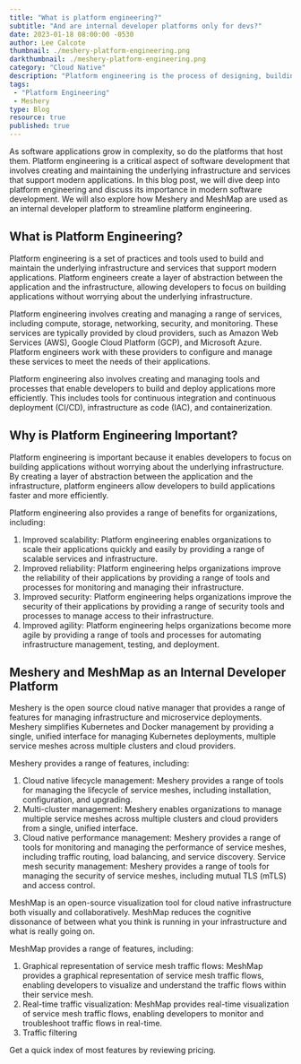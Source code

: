 ```yaml
---
title: "What is platform engineering?"
subtitle: "And are internal developer platforms only for devs?"
date: 2023-01-18 08:00:00 -0530
author: Lee Calcote
thumbnail: ./meshery-platform-engineering.png
darkthumbnail: ./meshery-platform-engineering.png
category: "Cloud Native"
description: "Platform engineering is the process of designing, building, and maintaining the foundational infrastructure that supports a digital platform. This can include everything from the hardware and software systems that power the platform to the processes and procedures used to deploy and manage applications."
tags:
 - "Platform Engineering"
 - Meshery
type: Blog
resource: true
published: true
---
```

<div class="intro">
As software applications grow in complexity, so do the platforms that host them. Platform engineering is a critical aspect of software development that involves creating and maintaining the underlying infrastructure and services that support modern applications. In this blog post, we will dive deep into platform engineering and discuss its importance in modern software development. We will also explore how Meshery and MeshMap are used as an internal developer platform to streamline platform engineering.
</div>

## What is Platform Engineering?

Platform engineering is a set of practices and tools used to build and maintain the underlying infrastructure and services that support modern applications. Platform engineers create a layer of abstraction between the application and the infrastructure, allowing developers to focus on building applications without worrying about the underlying infrastructure.

Platform engineering involves creating and managing a range of services, including compute, storage, networking, security, and monitoring. These services are typically provided by cloud providers, such as Amazon Web Services (AWS), Google Cloud Platform (GCP), and Microsoft Azure. Platform engineers work with these providers to configure and manage these services to meet the needs of their applications.

Platform engineering also involves creating and managing tools and processes that enable developers to build and deploy applications more efficiently. This includes tools for continuous integration and continuous deployment (CI/CD), infrastructure as code (IAC), and containerization.

## Why is Platform Engineering Important?

Platform engineering is important because it enables developers to focus on building applications without worrying about the underlying infrastructure. By creating a layer of abstraction between the application and the infrastructure, platform engineers allow developers to build applications faster and more efficiently.

Platform engineering also provides a range of benefits for organizations, including:

1. Improved scalability: Platform engineering enables organizations to scale their applications quickly and easily by providing a range of scalable services and infrastructure.
1. Improved reliability: Platform engineering helps organizations improve the reliability of their applications by providing a range of tools and processes for monitoring and managing their infrastructure.
1. Improved security: Platform engineering helps organizations improve the security of their applications by providing a range of security tools and processes to manage access to their infrastructure.
1. Improved agility: Platform engineering helps organizations become more agile by providing a range of tools and processes for automating infrastructure management, testing, and deployment.

## Meshery and MeshMap as an Internal Developer Platform

Meshery is the open source cloud native manager that provides a range of features for managing infrastructure and microservice deployments. Meshery simplifies Kubernetes and Docker management by providing a single, unified interface for managing Kubernetes deployments, multiple service meshes across multiple clusters and cloud providers.

Meshery provides a range of features, including:

1. Cloud native lifecycle management: Meshery provides a range of tools for managing the lifecycle of service meshes, including installation, configuration, and upgrading.
1. Multi-cluster management: Meshery enables organizations to manage multiple service meshes across multiple clusters and cloud providers from a single, unified interface.
1. Cloud native performance management: Meshery provides a range of tools for monitoring and managing the performance of service meshes, including traffic routing, load balancing, and service discovery.
Service mesh security management: Meshery provides a range of tools for managing the security of service meshes, including mutual TLS (mTLS) and access control.

MeshMap is an open-source visualization tool for cloud native infrastructure both visually and collaboratively. MeshMap reduces the cognitive dissonance of between what you think is running in your infrastructure and what is really going on. 

MeshMap provides a range of features, including:

1. Graphical representation of service mesh traffic flows: MeshMap provides a graphical representation of service mesh traffic flows, enabling developers to visualize and understand the traffic flows within their service mesh.
1. Real-time traffic visualization: MeshMap provides real-time visualization of service mesh traffic flows, enabling developers to monitor and troubleshoot traffic flows in real-time.
1. Traffic filtering

Get a quick index of most features by reviewing <Link to="/pricing">pricing</Link>.
<!-- 
As technology continues to advance, businesses are increasingly turning to digital platforms to manage their operations, reach customers, and streamline processes. However, building and maintaining these platforms can be a complex and time-consuming task. That's where platform engineering comes in. In this post, we'll explore what platform engineering is, why it's important, and the key skills needed to become a platform engineer.

## What is platform engineering?

Platform engineering is the process of designing, building, and maintaining the foundational infrastructure that supports a digital platform. This can include everything from the hardware and software systems that power the platform to the processes and procedures used to deploy and manage applications.

The goal of platform engineering is to create a stable, scalable, and secure environment that allows developers and other stakeholders to build and deploy applications quickly and efficiently. This often involves automating processes wherever possible, using containerization to isolate applications, and implementing monitoring and alerting systems to identify and address issues before they become critical.

# Why is platform engineering important?

In today's digital age, businesses of all sizes are relying on technology platforms to drive growth and innovation. Whether it's a website, mobile app, or enterprise software system, a platform is only as effective as the underlying infrastructure that supports it.

Platform engineering plays a critical role in ensuring that these platforms are stable, scalable, and secure. Without a solid foundation, even the most well-designed platform can suffer from performance issues, downtime, and security vulnerabilities. These can have a significant impact on the user experience, damage brand reputation, and even result in lost revenue.

In addition to these technical considerations, platform engineering can also help businesses become more agile and responsive to changing market conditions. By automating processes and leveraging cloud-based infrastructure, platform engineers can create an environment that enables rapid innovation and experimentation.

# Key skills for platform engineers

Building and maintaining a digital platform requires a diverse range of skills, from technical expertise to project management and communication skills. Here are some of the key skills that are essential for success as a platform engineer:

- Proficiency in programming languages and frameworks: A platform engineer should have a solid understanding of programming languages such as Java, Python, and JavaScript, as well as frameworks such as Spring, Django, and React.
Cloud computing expertise: With many businesses moving their operations to the cloud, platform engineers should have a strong understanding of cloud computing concepts, including virtualization, containers, and cloud service models such as SaaS, PaaS, and IaaS.
- DevOps skills: DevOps is a set of practices that combines software development (Dev) and IT operations (Ops) to shorten the development lifecycle and improve software quality. Platform engineers should be familiar with DevOps tools such as Jenkins, Docker, and Kubernetes, as well as continuous integration and continuous deployment (CI/CD) processes.
- Security knowledge: Platform engineers should be well-versed in security best practices and have a deep understanding of concepts such as authentication, encryption, and access control. This is especially important as cyber threats continue to evolve and become more sophisticated.
- Project management skills: Building and maintaining a digital platform is a complex and multi-faceted process that requires effective project management skills. Platform engineers should be able to manage timelines, budgets, and resources effectively, as well as communicate effectively with stakeholders at all levels of the organization.
- Continuous learning: Finally, platform engineering is a rapidly evolving field, with new technologies and techniques emerging all the time. Successful platform engineers should be committed to continuous learning and staying up-to-date with the latest trends and best practices.
Conclusion

In today's digital age, businesses need stable, scalable, and secure platforms to compete effectively. Platform engineering plays a critical role in creating the infrastructure that supports these platforms and enables businesses to innovate and grow. To be successful as a platform engineer. -->